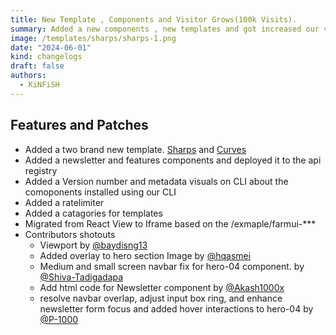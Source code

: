 ```yaml
---
title: New Template , Components and Visitor Grows(100k Visits).
summary: Added a new components , new templates and got increased our visits of the website to 100k visits.
image: /templates/sharps/sharps-1.png
date: "2024-06-01"
kind: changelogs
draft: false
authors:
  - KiNFiSH
---
```

## Features and Patches
- Added a two brand new template. [Sharps](https://farmui.com/templates/sharps) and [Curves](https://farmui.com/templates/curves)
- Added a newsletter and features components and deployed it to the api registry
- Added a Version number and metadata visuals on CLI about the comoponents installed using our CLI 
- Added a ratelimiter 
- Added a catagories for templates
- Migrated from React View to Iframe based on the /exmaple/farmui-***
- Contributors shotouts 
    - Viewport by [@baydisng13](https://github.com/Kinfe123/farm-ui/pull/36) 
    - Added overlay to hero section Image by [@hqasmei](https://github.com/Kinfe123/farm-ui/pull/50)
    - Medium and small screen navbar fix for hero-04 component. by [@Shiva-Tadigadapa](https://github.com/Kinfe123/farm-ui/pull/63)
    - Add html code for Newsletter component by [@Akash1000x](https://github.com/Kinfe123/farm-ui/pull/82)
    - resolve navbar overlap, adjust input box ring, and enhance newsletter form focus and added hover interactions to hero-04 by [@P-1000](https://github.com/Kinfe123/farm-ui/pull/59)





